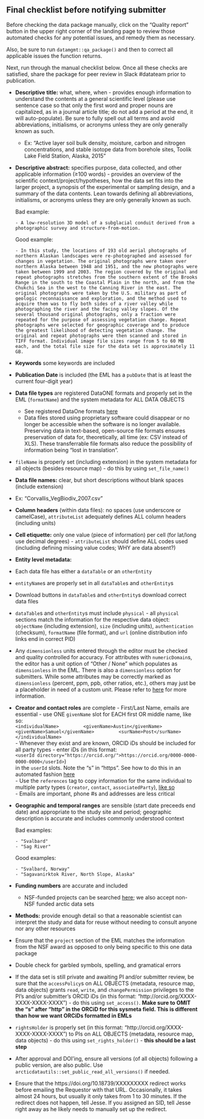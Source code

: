 ## Final checklist before notifying submitter

Before checking the data package manually, click on the "Quality report" button in the upper right corner of the landing page to review those automated checks for any potential issues, and remedy them as necessary.

Also, be sure to run `datamgmt::qa_package()` and then to correct all applicable issues the function returns.

Next, run through the manual checklist below. Once all these checks are satisfied, share the package for peer review in Slack #datateam prior to publication.

- **Descriptive title:** what, where, when - provides enough information to understand the contents at a general scientific level (please use sentence case so that only the first word and proper nouns are capitalized, as in a journal article title; do not add a period at the end, it will auto-populate). Be sure to fully spell out all terms and avoid abbreviations, initialisms, or acronyms unless they are only generally known as such.
    - Ex: "Active layer soil bulk density, moisture, carbon and nitrogen concentrations, and stable isotope data from borehole sites, Toolik Lake Field Station, Alaska, 2015"

- **Descriptive abstract:** specifies purpose, data collected, and other applicable information (&#8805;100 words) - provides an overview of the scientific context/project/hypotheses, how the data set fits into the larger project, a synopsis of the experimental or sampling design, and a summary of the data contents. Lean towards defining all abbreviations, initialisms, or acronyms unless they are only generally known as such.

    Bad example:

      - A low-resolution 3D model of a subglacial conduit derived from a photographic survey and structure-from-motion.

    Good example:

      - In this study, the locations of 193 old aerial photographs of northern Alaskan landscapes were re-photographed and assessed for changes in vegetation. The original photographs were taken over northern Alaska between 1948 and 1951, and the new photographs were taken between 1999 and 2003. The region covered by the original and repeat photographs stretches from the southern extent of the Brooks Range in the south to the Coastal Plain in the north, and from the Chukchi Sea in the west to the Canning River in the east. The original photographs were taken by the U.S. military as part of geologic reconnaissance and exploration, and the method used to acquire them was to fly both sides of a river valley while photographing the river and the facing valley slopes. Of the several thousand original photographs, only a fraction were repeated for the purpose of assessing vegetation change. Repeat photographs were selected for geographic coverage and to produce the greatest likelihood of detecting vegetation change. The original and repeat photographs were then scanned and stored in TIFF format. Individual image file sizes range from 5 to 60 MB each, and the total file size for the data set is approximately 11 GB.

- **Keywords** some keywords are included

- **Publication Date** is included (the EML has a `pubDate` that is at least the current four-digit year)

- **Data file types** are registered DataONE formats and properly set in the EML (`formatName`) and the system metadata for ALL DATA OBJECTS
    - See registered DataOne formats [here](https://cn.dataone.org/cn/v2/formats)
    - Data files stored using proprietary software could disappear or no longer be accessible when the software is no longer available. Preserving data in text-based, open-source file formats ensures preservation of data for, theoretically, all time (ex: CSV instead of XLS). These transferrable file formats also reduce the possibility of information being "lost in translation".

- `fileName` is properly set (including extension) in the system metadata for all objects (besides resource map) - do this by using `set_file_name()`

- **Data file names:** clear, but short descriptions without blank spaces (include extension)
- Ex: “Corvallis_VegBiodiv_2007.csv”

- **Column headers** (within data files): no spaces (use underscore or camelCase), `attributeList` adequately defines ALL column headers (including units)

- **Cell etiquette:** only one value (piece of information) per cell (for lat/long use decimal degrees) - `attributeList` should define ALL codes used (including defining missing value codes; WHY are data absent?)

- **Entity level metadata:**     
- Each data file has either a `dataTable` or an `otherEntity`

- `entityName`s are properly set in all `dataTable`s and `otherEntity`s

- Download buttons in `dataTable`s and `otherEntity`s download correct data files

- `dataTable`s and `otherEntity`s must include `physical` - all `physical` sections match the information for the respective data object: `objectName` (including extension), `size` (including units), `authentication` (checksum), `formatName` (file format), and `url` (online distribution info links end in correct PID)

- Any `dimensionless` units entered through the editor must be checked and quality controlled for accuracy. For attributes with `numericDomain`s, the editor has a unit option of "Other / None" which populates as `dimensionless` in the EML. There is also a `dimensionless` option for submitters. While some attributes may be correctly marked as `dimensionless` (percent, ppm, ppb, other ratios, etc.), others may just be a placeholder in need of a custom unit. Please refer to [here](https://nceas.github.io/datateam-training/reference/assess-attributes.html) for more information.

- **Creator and contact roles** are complete
      - First/Last Name, emails are essential - use ONE `givenName` slot for EACH first OR middle name, like so:  
      `<individualName>  
        <givenName>Austin</givenName>  
        <givenName>Samuel</givenName>  
        <surName>Post</surName>  
      </individualName>`  
      - Whenever they exist and are known, ORCID iDs should be included for all party types - enter iDs (in this format:  
      `<userId directory="https://orcid.org/">https://orcid.org/0000-0000-0000-0000</userId>`)  
      in the `userId` slots. Note the "s" in "https". See how to do this in an automated fashion [here](https://nceas.github.io/datateam-training/training/edit-eml-in-r.html#edit-an-eml-element)  
      - Use the `references` tag to copy information for the same individual to multiple party types (`creator`, `contact`, `associatedParty`), [like so](https://nceas.github.io/datateam-training/reference/use-references.html)  
      - Emails are important, phone #s and addresses are less critical

- **Geographic and temporal ranges** are sensible (start date preceeds end date) and appropriate to the study site and period; geographic description is accurate and includes commonly understood context

    Bad examples:

      - "Svalbard"
      - "Sag River"

    Good examples:

      - "Svalbard, Norway"
      - "Sagavanirktok River, North Slope, Alaska"

- **Funding numbers** are accurate and included
    - NSF-funded projects can be searched [here](https://www.nsf.gov/awardsearch/); we also accept non-NSF funded arctic data sets

- **Methods:** provide enough detail so that a reasonable scientist can interpret the study and data for reuse without needing to consult anyone nor any other resources

- Ensure that the `project` section of the EML matches the information from the NSF award as opposed to only being specific to this one data package

- Double check for garbled symbols, spelling, and gramatical errors

- If the data set is still private and awaiting PI and/or submitter review, be sure that the `accessPolicy`s on ALL OBJECTS (metadata, resource map, data objects) grants `read`, `write`, and `changePermission` privileges to the PI's and/or submitter's ORCID iDs (in this format: "http://orcid.org/XXXX-XXXX-XXXX-XXXX") - do this using `set_access()`. **Make sure to OMIT the "s" after "http" in the ORCiD for this sysmeta field. This is different than how we want ORCiDs formatted in EMLs**

- `rightsHolder` is properly set (in this format: "http://orcid.org/XXXX-XXXX-XXXX-XXXX") to PIs on ALL OBJECTS (metadata, resource map, data objects) - do this using `set_rights_holder()` - **this should be a last step**

- After approval and DOI'ing, ensure all versions (of all objects) following a public version, are also public. Use `arcticdatautils::set_public_read_all_versions()` if needed.

- Ensure that the https://doi.org/10.18739/XXXXXXXXX redirect works before emailing the Requestor with that URL. Occasionally, it takes almost 24 hours, but usually it only takes from 1 to 30 minutes. If the redirect does not happen, tell Jesse. If you assigned an SID, tell Jesse right away as he likely needs to manually set up the redirect.

